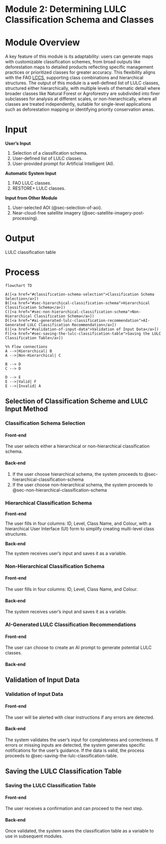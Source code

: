 # Module 2: Determining LULC Classification Schema and Classes {#sec-module-2}

# Module Overview {.unnumbered}

A key feature of this module is its adaptability: users can generate maps with customizable classification schemes, from broad outputs like deforestation maps to detailed products reflecting specific management practices or prioritized classes for greater accuracy. This flexibility aligns with the FAO [LCCS](https://www.fao.org/4/x0596e/x0596e00.htm), supporting class combinations and hierarchical structures. The output of this module is a well-defined list of LULC classes, structured either hierarchically, with multiple levels of thematic detail where broader classes like Natural Forest or Agroforestry are subdivided into finer subclasses for analysis at different scales, or non-hierarchically, where all classes are treated independently, suitable for single-level applications such as deforestation mapping or identifying priority conservation areas.

# Input {.unnumbered}

**User’s Input**

1.  Selection of a classification schema.
2.  User-defined list of LULC classes.
3.  User-provided prompt for Artificial Intelligent (AI).

**Automatic System Input**

1.  FAO LULC classes.
2.  RESTORE+ LULC classes.

**Input from Other Module**

1.  User-selected AOI (@sec-selection-of-aoi).
2.  Near-cloud-free satellite imagery (@sec-satellite-imagery-post-processing).

# Output {.unnumbered}

LULC classification table

# Process {.unnumbered}

```mermaid
flowchart TD

A([<a href="#classification-schema-selection">Classification Schema Selection</a>])
B([<a href="#sec-hierarchical-classification-schema">Hierarchical Classification Schema</a>])
C([<a href="#sec-non-hierarchical-classification-schema">Non-Hierarchical Classification Schema</a>])
D([<a href="#ai-generated-lulc-classification-recommendation">AI-Generated LULC Classification Recommendation</a>])
E([<a href="#validation-of-input-data">Validation of Input Data</a>])
F([<a href="#sec-saving-the-lulc-classification-table">Saving the LULC Classification Table</a>])

%% Flow connections
A -->|Hierarchical| B
A -->|Non-Hierarchical| C

B --> D
C --> D

D --> E
E -->|Valid| F
E -->|Invalid| A

```

## Selection of Classification Scheme and LULC Input Method

### Classification Schema Selection

#### Front-end

The user selects either a hierarchical or non-hierarchical classification schema.

#### Back-end

1.  If the user choose hierarchical schema, the system proceeds to @sec-hierarchical-classification-schema
2.  If the user choose non-hierarchical schema, the system proceeds to @sec-non-hierarchical-classification-schema

### Hierarchical Classification Schema {#sec-hierarchical-classification-schema}

**Front-end**

The user fills in four columns: ID, Level, Class Name, and Colour, with a hierarchical User Interface (UI) form to simplify creating multi-level class structures.

**Back-end**

The system receives user’s input and saves it as a variable.

### Non-Hierarchical Classification Schema {#sec-non-hierarchical-classification-schema}

#### Front-end

The user fills in four columns: ID, Level, Class Name, and Colour.

#### Back-end

The system receives user’s input and saves it as a variable.

### AI-Generated LULC Classification Recommendations

#### Front-end

The user can choose to create an AI prompt to generate potential LULC classes.

#### Back-end

## Validation of Input Data

### Validation of Input Data

#### Front-end

The user will be alerted with clear instructions if any errors are detected.

#### Back-end

The system validates the user’s input for completeness and correctness. If errors or missing inputs are detected, the system generates specific notifications for the user’s guidance. If the data is valid, the process proceeds to @sec-saving-the-lulc-classification-table.

## Saving the LULC Classification Table {#sec-saving-the-lulc-classification-table}

### Saving the LULC Classification Table

#### Front-end

The user receives a confirmation and can proceed to the next step.

#### Back-end

Once validated, the system saves the classification table as a variable to use in subsequent modules.
